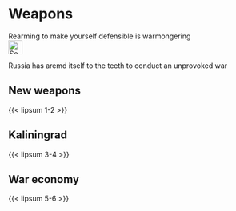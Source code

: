 # Weapons {#sec-peace-weapons}

::: {.callout-caution title="Myth"}
Rearming to make yourself defensible is warmongering
[<br>![Search for topic in EUvsDisinfo](../all_common_img/EUvsDisinfo_400x240.jpg){height=2em}](https://euvsdisinfo.eu/disinformation-cases/?text=(arming%7Carms%7Cweapons)&sort=relevance)
:::

::: {.callout-tip title="Truth"}
Russia has aremd itself to the teeth to conduct an unprovoked war
:::

## New weapons

{{< lipsum 1-2 >}}


## Kaliningrad

{{< lipsum 3-4 >}}


## War economy

{{< lipsum 5-6 >}}


